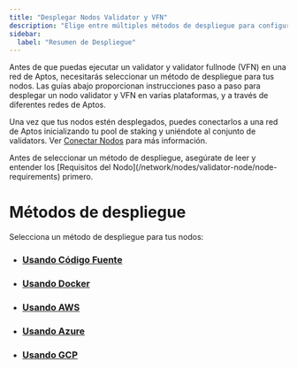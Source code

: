 ```yaml
---
title: "Desplegar Nodos Validator y VFN"
description: "Elige entre múltiples métodos de despliegue para configurar tu validator y validator fullnode (VFN) a través de varias plataformas y proveedores de nube."
sidebar:
  label: "Resumen de Despliegue"
---
```



Antes de que puedas ejecutar un validator y validator fullnode (VFN) en una red de Aptos, necesitarás seleccionar un método de despliegue
para tus nodos. Las guías abajo proporcionan instrucciones paso a paso para desplegar un nodo validator y VFN
en varias plataformas, y a través de diferentes redes de Aptos.

Una vez que tus nodos estén desplegados, puedes conectarlos a una red de Aptos inicializando tu pool de staking y uniéndote
al conjunto de validators. Ver [Conectar Nodos](/network/nodes/validator-node/connect-nodes) para más información.

<Aside type="caution">
  Antes de seleccionar un método de despliegue, asegúrate de leer y entender los [Requisitos del Nodo](/network/nodes/validator-node/node-requirements) primero.
</Aside>

# Métodos de despliegue

Selecciona un método de despliegue para tus nodos:

- ### [Usando Código Fuente](/network/nodes/validator-node/deploy-nodes/using-source-code)
- ### [Usando Docker](/network/nodes/validator-node/deploy-nodes/using-docker)
- ### [Usando AWS](/network/nodes/validator-node/deploy-nodes/using-aws)
- ### [Usando Azure](/network/nodes/validator-node/deploy-nodes/using-azure)
- ### [Usando GCP](/network/nodes/validator-node/deploy-nodes/using-gcp)
